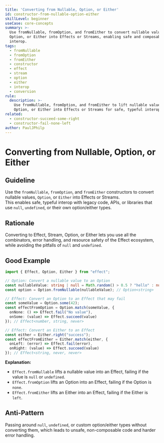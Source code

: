 ```yaml
---
title: 'Converting from Nullable, Option, or Either'
id: constructor-from-nullable-option-either
skillLevel: beginner
useCase: core-concepts
summary: >-
  Use fromNullable, fromOption, and fromEither to convert nullable values,
  Option, or Either into Effects or Streams, enabling safe and composable
  interop.
tags:
  - fromNullable
  - fromOption
  - fromEither
  - constructor
  - effect
  - stream
  - option
  - either
  - interop
  - conversion
rule:
  description: >-
    Use fromNullable, fromOption, and fromEither to lift nullable values,
    Option, or Either into Effects or Streams for safe, typeful interop.
related:
  - constructor-succeed-some-right
  - constructor-fail-none-left
author: PaulJPhilp
---
```


# Converting from Nullable, Option, or Either

## Guideline

Use the `fromNullable`, `fromOption`, and `fromEither` constructors to convert nullable values, `Option`, or `Either` into Effects or Streams.  
This enables safe, typeful interop with legacy code, APIs, or libraries that use `null`, `undefined`, or their own option/either types.

## Rationale

Converting to Effect, Stream, Option, or Either lets you use all the combinators, error handling, and resource safety of the Effect ecosystem, while avoiding the pitfalls of `null` and `undefined`.

## Good Example

```typescript
import { Effect, Option, Either } from "effect";

// Option: Convert a nullable value to an Option
const nullableValue: string | null = Math.random() > 0.5 ? "hello" : null;
const option = Option.fromNullable(nullableValue); // Option<string>

// Effect: Convert an Option to an Effect that may fail
const someValue = Option.some(42);
const effectFromOption = Option.match(someValue, {
  onNone: () => Effect.fail("No value"),
  onSome: (value) => Effect.succeed(value)
}); // Effect<number, string, never>

// Effect: Convert an Either to an Effect
const either = Either.right("success");
const effectFromEither = Either.match(either, {
  onLeft: (error) => Effect.fail(error),
  onRight: (value) => Effect.succeed(value)
}); // Effect<string, never, never>
```

**Explanation:**  
- `Effect.fromNullable` lifts a nullable value into an Effect, failing if the value is `null` or `undefined`.
- `Effect.fromOption` lifts an Option into an Effect, failing if the Option is `none`.
- `Effect.fromEither` lifts an Either into an Effect, failing if the Either is `left`.

## Anti-Pattern

Passing around `null`, `undefined`, or custom option/either types without converting them, which leads to unsafe, non-composable code and harder error handling.
